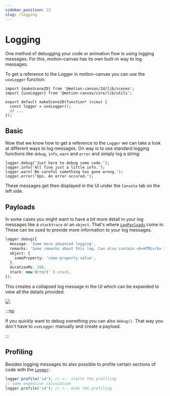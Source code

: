 ```yaml
---
sidebar_position: 12
slug: /logging
---
```


# Logging

One method of debugging your code or animation flow is using logging messages.
For this, motion-canvas has its own built-in way to log messages.

To get a reference to the Logger in motion-canvas you can use the `useLogger`
function:

```tsx
import {makeScene2D} from '@motion-canvas/2d/lib/scenes';
import {useLogger} from '@motion-canvas/core/lib/utils';

export default makeScene2D(function* (view) {
  const logger = useLogger();
  // ...
});
```

## Basic

Now that we know how to get a reference to the `Logger` we can take a look at
different ways to log messages. On way is to use standard logging functions like
`debug`, `info`, `warn` and `error` and simply log a string:

```tsx
logger.debug('Just here to debug some code.');
logger.info('All fine just a little info.');
logger.warn('Be careful something has gone wrong.');
logger.error('Ups. An error occured.');
```

These messages get then displayed in the UI under the `Console` tab on the left
side.

## Payloads

In some cases you might want to have a bit more detail in your log messages like
a `stacktrace` or an `object`. That's where
[`LogPayloads`](/api/core/index/LogPayload) come in. These can be used to
provide more information to your log messages.

```ts
logger.debug({
  message: 'Some more advanced logging',
  remarks: 'Some remarks about this log. Can also contain <b>HTML</b> tags.',
  object: {
    someProperty: 'some property value',
  },
  durationMs: 200,
  stack: new Error('').stack,
});
```

This creates a collapsed log message in the UI which can be expanded to view all
the details provided.

![](/img/logpayload-message.png)

:::tip

If you quickly want to debug something you can also `debug()`. That way you
don't have to `useLogger` manually and create a payload.

:::

## Profiling

Besides logging messages its also possible to profile certain sections of code
with the [`Logger`](/api/core/index/Logger):

```ts
logger.profile('id'); // <-- starts the profiling
// some expensive calculation
logger.profile('id'); // <-- ends the profiling
```
